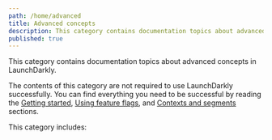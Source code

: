 ```yaml
---
path: /home/advanced
title: Advanced concepts
description: This category contains documentation topics about advanced concepts in LaunchDarkly.
published: true
---
```


This category contains documentation topics about advanced concepts in LaunchDarkly.

The contents of this category are not required to use LaunchDarkly successfully. You can find everything you need to be successful by reading the [Getting started](/home/getting-started), [Using feature flags](/home/flags), and [Contexts and segments](/home/contexts) sections.

This category includes:

<ChildPageList path="/home/advanced" />
